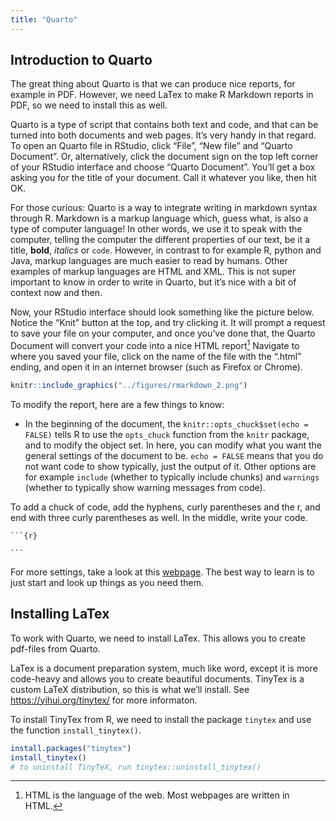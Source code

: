 ```yaml
---
title: "Quarto"
---
```


## Introduction to Quarto

The great thing about Quarto is that we can produce nice reports, for example in PDF. However, we need LaTex to make R Markdown reports in PDF, so we need to install this as well.

Quarto is a type of script that contains both text and code, and that can be turned into both documents and web pages. It's very handy in that regard. To open an Quarto file in RStudio, click "File", "New file" and "Quarto Document". Or, alternatively, click the document sign on the top left corner of your RStudio interface and choose "Quarto Document". You'll get a box asking you for the title of your document. Call it whatever you like, then hit OK.

For those curious: Quarto is a way to integrate writing in markdown syntax through R. Markdown is a markup language which, guess what, is also a type of computer language! In other words, we use it to speak with the computer, telling the computer the different properties of our text, be it a title, **bold**, *italics* or `code`. However, in contrast to for example R, python and Java, markup languages are much easier to read by humans. Other examples of markup languages are HTML and XML. This is not super important to know in order to write in Quarto, but it's nice with a bit of context now and then.

Now, your RStudio interface should look something like the picture below. Notice the "Knit" button at the top, and try clicking it. It will prompt a request to save your file on your computer, and once you've done that, the Quarto Document will convert your code into a nice HTML report[^5_quarto-1] Navigate to where you saved your file, click on the name of the file with the ".html" ending, and open it in an internet browser (such as Firefox or Chrome).

[^5_quarto-1]: HTML is the language of the web. Most webpages are written in HTML.

```r
knitr::include_graphics("../figures/rmarkdown_2.png")
```

To modify the report, here are a few things to know:

-   In the beginning of the document, the `knitr::opts_chuck$set(echo = FALSE)` tells R to use the `opts_chuck` function from the `knitr` package, and to modify the object set. In here, you can modify what you want the general settings of the document to be. `echo = FALSE` means that you do not want code to show typically, just the output of it. Other options are for example `include` (whether to typically include chunks) and `warnings` (whether to typically show warning messages from code).

To add a chuck of code, add the hyphens, curly parentheses and the r, and end with three curly parentheses as well. In the middle, write your code.

```` ```{r} ````

```` ``` ````

For more settings, take a look at this [webpage](https://quarto.org/docs/authoring/markdown-basics.html). The best way to learn is to just start and look up things as you need them.

## Installing LaTex

To work with Quarto, we need to install LaTex. This allows you to create pdf-files from Quarto.

LaTex is a document preparation system, much like word, except it is more code-heavy and allows you to create beautiful documents. TinyTex is a custom LaTeX distribution, so this is what we'll install. See <https://yihui.org/tinytex/> for more informaton.

To install TinyTex from R, we need to install the package `tinytex` and use the function `install_tinytex()`.

```r

install.packages("tinytex")
install_tinytex()
# to uninstall TinyTeX, run tinytex::uninstall_tinytex()

```
